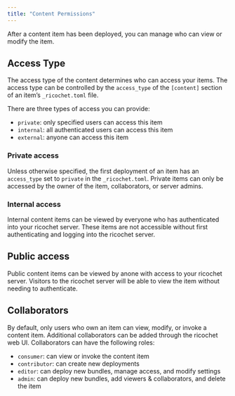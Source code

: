 ```yaml
---
title: "Content Permissions"
---
```


After a content item has been deployed, you can manage who can view or modify the item. 

## Access Type

The access type of the content determines who can access your items. The access type can be controlled by the `access_type` of the `[content]` section of an item's `_ricochet.toml` file. 

There are three types of access you can provide:

- `private`: only specified users can access this item
- `internal`: all authenticated users can access this item
- `external`: anyone can access this item

### Private access

Unless otherwise specified, the first deployment of an item has an `access_type` set to `private` in the `_ricochet.toml`. Private items can only be accessed by the owner of the item, collaborators, or server admins. 

### Internal access

Internal content items can be viewed by everyone who has authenticated into your ricochet server. These items are not accessible without first authenticating and logging into the ricochet server.

## Public access

Public content items can be viewed by anone with access to your ricochet server. Visitors to the ricochet server will be able to view the item without needing to authenticate.

## Collaborators

By default, only users who own an item can view, modify, or invoke a content item. Additional collaborators can be added through the ricochet web UI. Collaborators can have the following roles: 

- `consumer`: can view or invoke the content item
- `contributor`: can create new deployments
- `editor`: can deploy new bundles, manage access, and modify settings
- `admin`: can deploy new bundles, add viewers & collaborators, and delete the item


